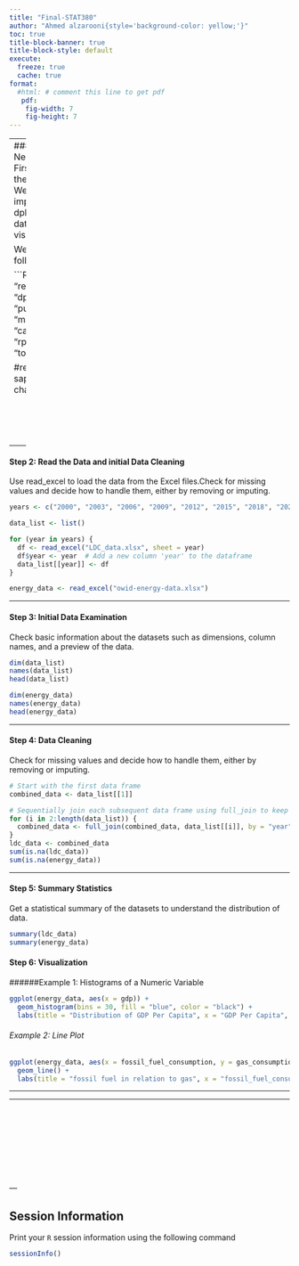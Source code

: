 ```yaml
---
title: "Final-STAT380"
author: "Ahmed alzarooni{style='background-color: yellow;'}"
toc: true
title-block-banner: true
title-block-style: default
execute: 
  freeze: true
  cache: true
format:
  #html: # comment this line to get pdf
   pdf: 
    fig-width: 7
    fig-height: 7
---
```



---
#### Step 1: Load Necessary Libraries
First, ensure you have the necessary libraries. We'll use readxl to import Excel files and dplyr and ggplot2 for data manipulation and visualization.

We will need the following packages:


```R
packages <- c(
  "readxl",
  "tibble",
  "dplyr", 
  "readr", 
  "tidyr", 
  "purrr", 
  "broom",
  "magrittr",
  "corrplot",
  "caret",
  "rpart",
  "rpart.plot",
  "e1071",
  "torch", 
  "luz"
)

#renv::install(packages)
sapply(packages,library, character.only=T)
```

<br><br><br><br>
---

#### Step 2: Read the Data and initial Data Cleaning
Use read_excel to load the data from the Excel files.Check for missing values and decide how to handle them, either by removing or imputing.


```R
years <- c("2000", "2003", "2006", "2009", "2012", "2015", "2018", "2021", "2024")

data_list <- list()

for (year in years) {
  df <- read_excel("LDC_data.xlsx", sheet = year)
  df$year <- year  # Add a new column 'year' to the dataframe
  data_list[[year]] <- df
}

energy_data <- read_excel("owid-energy-data.xlsx")

```

---

#### Step 3: Initial Data Examination
Check basic information about the datasets such as dimensions, column names, and a preview of the data.


```R
dim(data_list)
names(data_list)
head(data_list)

dim(energy_data)
names(energy_data)
head(energy_data)

```

---

#### Step 4: Data Cleaning
Check for missing values and decide how to handle them, either by removing or imputing.

```R
# Start with the first data frame
combined_data <- data_list[[1]]

# Sequentially join each subsequent data frame using full_join to keep all data
for (i in 2:length(data_list)) {
  combined_data <- full_join(combined_data, data_list[[i]], by = "year")
}
ldc_data <- combined_data
sum(is.na(ldc_data))
sum(is.na(energy_data))


```



---

#### Step 5: Summary Statistics
Get a statistical summary of the datasets to understand the distribution of data.

```R
summary(ldc_data)
summary(energy_data)

```


#### Step 6: Visualization
######Example 1: Histograms of a Numeric Variable

```R
ggplot(energy_data, aes(x = gdp)) +
  geom_histogram(bins = 30, fill = "blue", color = "black") +
  labs(title = "Distribution of GDP Per Capita", x = "GDP Per Capita", y = "Frequency")

```

###### Example 2: Line Plot

```R
ggplot(energy_data, aes(x = fossil_fuel_consumption, y = gas_consumption)) +
  geom_line() +
  labs(title = "fossil fuel in relation to gas", x = "fossil_fuel_consumption", y = "gas_consumption")
```

---






---




:::{.hidden unless-format="pdf"}
\pagebreak
:::

<br><br><br><br>
<br><br><br><br>
---



::: {.callout-note collapse="true"}
## Session Information

Print your `R` session information using the following command

```R
sessionInfo()
```
:::